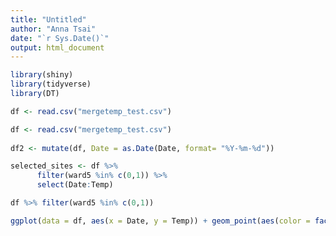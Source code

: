 ```yaml
---
title: "Untitled"
author: "Anna Tsai"
date: "`r Sys.Date()`"
output: html_document
---
```


```r
library(shiny)
library(tidyverse)
library(DT)
```

```r
df <- read.csv("mergetemp_test.csv")
```

```r
df <- read.csv("mergetemp_test.csv")
  
df2 <- mutate(df, Date = as.Date(Date, format= "%Y-%m-%d"))
```

```r
selected_sites <- df %>%
      filter(ward5 %in% c(0,1)) %>%
      select(Date:Temp)
```

```r
df %>% filter(ward5 %in% c(0,1))
```

```r
ggplot(data = df, aes(x = Date, y = Temp)) + geom_point(aes(color = factor(ward5)))
```

